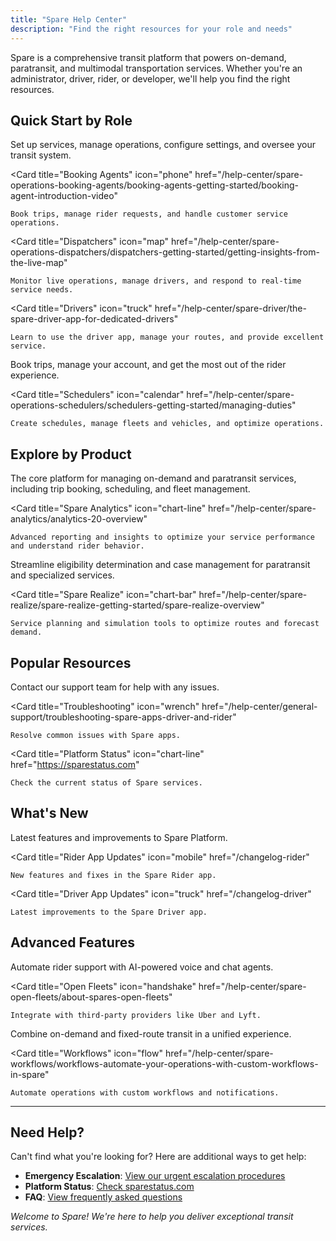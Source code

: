 ```yaml
---
title: "Spare Help Center"
description: "Find the right resources for your role and needs"
---
```


Spare is a comprehensive transit platform that powers on-demand, paratransit, and multimodal transportation services. Whether you're an administrator, driver, rider, or developer, we'll help you find the right resources.

## Quick Start by Role

<CardGroup cols={2}>
  <Card
    title="Service Administrators"
    icon="gear"
    href="/help-center/spare-operations-service-administrators/admins-getting-started/spare-platform-components"
  >
    Set up services, manage operations, configure settings, and oversee your transit system.
  </Card>
  
  <Card
    title="Booking Agents"
    icon="phone"
    href="/help-center/spare-operations-booking-agents/booking-agents-getting-started/booking-agent-introduction-video"
  >
    Book trips, manage rider requests, and handle customer service operations.
  </Card>
  
  <Card
    title="Dispatchers"
    icon="map"
    href="/help-center/spare-operations-dispatchers/dispatchers-getting-started/getting-insights-from-the-live-map"
  >
    Monitor live operations, manage drivers, and respond to real-time service needs.
  </Card>
  
  <Card
    title="Drivers"
    icon="truck"
    href="/help-center/spare-driver/the-spare-driver-app-for-dedicated-drivers"
  >
    Learn to use the driver app, manage your routes, and provide excellent service.
  </Card>
</CardGroup>

<CardGroup cols={2}>
  <Card
    title="Riders"
    icon="user"
    href="/help-center/spare-rider/spare-rider-getting-started/signing-into-spare-rider-one-time-verification-codes"
  >
    Book trips, manage your account, and get the most out of the rider experience.
  </Card>
  
  <Card
    title="Schedulers"
    icon="calendar"
    href="/help-center/spare-operations-schedulers/schedulers-getting-started/managing-duties"
  >
    Create schedules, manage fleets and vehicles, and optimize operations.
  </Card>
</CardGroup>

## Explore by Product

<CardGroup cols={2}>
  <Card
    title="Spare Operations"
    icon="cog"
    href="/help-center/spare-operations-service-administrators/admins-getting-started/spare-platform-components"
  >
    The core platform for managing on-demand and paratransit services, including trip booking, scheduling, and fleet management.
  </Card>
  
  <Card
    title="Spare Analytics"
    icon="chart-line"
    href="/help-center/spare-analytics/analytics-20-overview"
  >
    Advanced reporting and insights to optimize your service performance and understand rider behavior.
  </Card>
</CardGroup>

<CardGroup cols={2}>
  <Card
    title="Spare Eligibility"
    icon="clipboard-check"
    href="/help-center/spare-eligibility/spare-eligibility-getting-started/spare-eligibility-overview"
  >
    Streamline eligibility determination and case management for paratransit and specialized services.
  </Card>
  
  <Card
    title="Spare Realize"
    icon="chart-bar"
    href="/help-center/spare-realize/spare-realize-getting-started/spare-realize-overview"
  >
    Service planning and simulation tools to optimize routes and forecast demand.
  </Card>
</CardGroup>

## Popular Resources

<CardGroup cols={3}>
  <Card
    title="Getting Support"
    icon="headset"
    href="/help-center/general-support/how-to-contact-spare-support"
  >
    Contact our support team for help with any issues.
  </Card>
  
  <Card
    title="Troubleshooting"
    icon="wrench"
    href="/help-center/general-support/troubleshooting-spare-apps-driver-and-rider"
  >
    Resolve common issues with Spare apps.
  </Card>
  
  <Card
    title="Platform Status"
    icon="chart-line"
    href="https://sparestatus.com"
  >
    Check the current status of Spare services.
  </Card>
</CardGroup>

## What's New

<CardGroup cols={3}>
  <Card
    title="Platform Updates"
    icon="cog"
    href="/changelog-platform"
  >
    Latest features and improvements to Spare Platform.
  </Card>
  
  <Card
    title="Rider App Updates"
    icon="mobile"
    href="/changelog-rider"
  >
    New features and fixes in the Spare Rider app.
  </Card>
  
  <Card
    title="Driver App Updates"
    icon="truck"
    href="/changelog-driver"
  >
    Latest improvements to the Spare Driver app.
  </Card>
</CardGroup>

## Advanced Features

<CardGroup cols={2}>
  <Card
    title="AI Voice & Chat"
    icon="microphone"
    href="/help-center/spare-ai/conversational-ai-agents-for-riders/ai-agents-for-riders-ai-voice-chat"
  >
    Automate rider support with AI-powered voice and chat agents.
  </Card>
  
  <Card
    title="Open Fleets"
    icon="handshake"
    href="/help-center/spare-open-fleets/about-spares-open-fleets"
  >
    Integrate with third-party providers like Uber and Lyft.
  </Card>
</CardGroup>

<CardGroup cols={2}>
  <Card
    title="Multimodal Planning"
    icon="route"
    href="/help-center/unmapped/spare-one-for-multimodal-trip-planning"
  >
    Combine on-demand and fixed-route transit in a unified experience.
  </Card>
  
  <Card
    title="Workflows"
    icon="flow"
    href="/help-center/spare-workflows/workflows-automate-your-operations-with-custom-workflows-in-spare"
  >
    Automate operations with custom workflows and notifications.
  </Card>
</CardGroup>

---

## Need Help?

Can't find what you're looking for? Here are additional ways to get help:

- **Emergency Escalation**: [View our urgent escalation procedures](/help-center/general-support/spare-urgent-escalation-procedures)
- **Platform Status**: [Check sparestatus.com](https://sparestatus.com)
- **FAQ**: [View frequently asked questions](/help-center/release-notes-and-faqs/frequently-asked-questions-faq)

*Welcome to Spare! We're here to help you deliver exceptional transit services.*